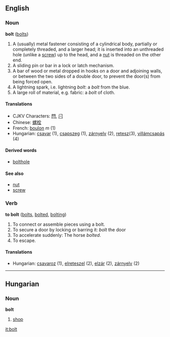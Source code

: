 ==English==
===Noun===
'''bolt''' ([[bolts]])

#A (usually) metal fastener consisting of a cylindrical body, partially or completely threaded, and a larger head; it is inserted into an unthreaded hole (unlike a [[screw]]) up to the head, and a [[nut]] is threaded on the other end.
#A sliding pin or bar in a lock or latch mechanism.
#A bar of wood or metal dropped in hooks on a door and adjoining walls, or between the two sides of a double door, to prevent the door(s) from being forced open.
#A lightning spark, i.e. lightning ''bolt'': a ''bolt'' from the blue.
#A large roll of material, e.g. fabric: a ''bolt'' of cloth.

====Translations====
*CJKV Characters: [[閂]], [[闩]]
*Chinese: [[螺栓]]
*French: [[boulon]] ''m'' (1)
*Hungarian: [[csavar]] (1), [[csapszeg]] (1), [[zárnyelv]] (2), [[retesz]](3), [[villámcsapás]] (4)

====Derived words====
*[[bolthole]]

====See also====
*[[nut]]
*[[screw]]

===Verb===
'''to bolt''' ([[bolts]], [[bolted]], [[bolting]])

#To connect or assemble pieces using a bolt.
#To secure a door by locking or barring it: ''bolt'' the door
#To accelerate suddenly: The horse ''bolted''.
#To escape.

====Translations====
*Hungarian: [[csavaroz]] (1), [[elreteszel]] (2), [[elzár]] (2), [[zárnyelv]] (2)

----

==Hungarian==
===Noun===
'''bolt'''

# [[shop]]

[[it:bolt]]